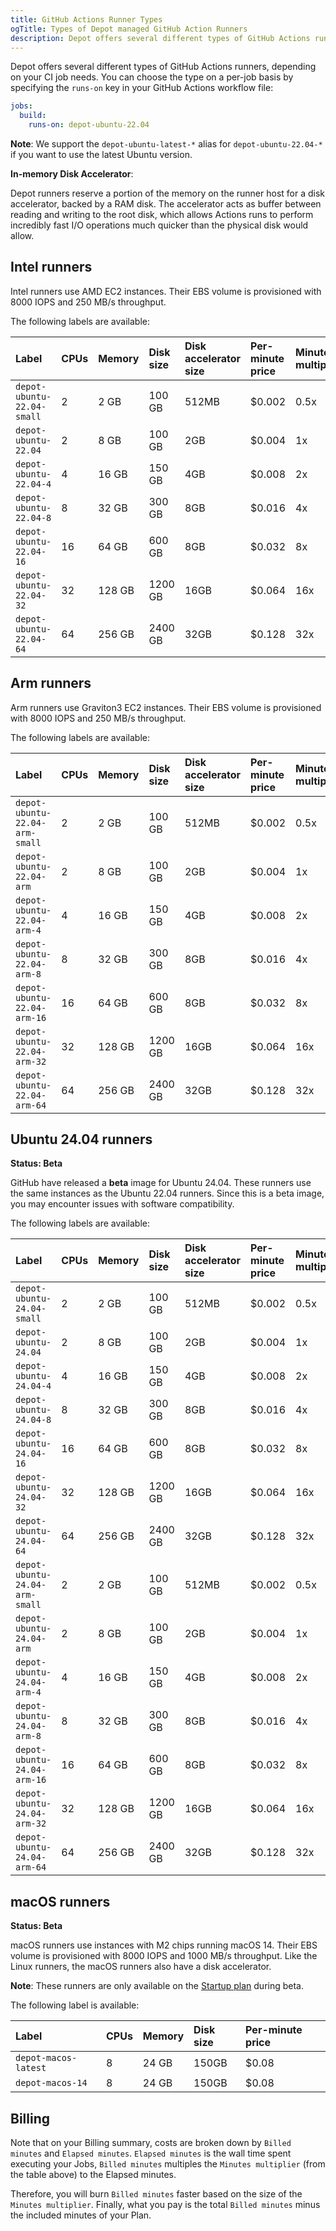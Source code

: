 ```yaml
---
title: GitHub Actions Runner Types
ogTitle: Types of Depot managed GitHub Action Runners
description: Depot offers several different types of GitHub Actions runners, depending on your CI job needs.
---
```


Depot offers several different types of GitHub Actions runners, depending on your CI job needs. You can choose the type on a per-job basis by specifying the `runs-on` key in your GitHub Actions workflow file:

```yaml
jobs:
  build:
    runs-on: depot-ubuntu-22.04
```

**Note**: We support the `depot-ubuntu-latest-*` alias for `depot-ubuntu-22.04-*` if you want to use the latest Ubuntu version.

**In-memory Disk Accelerator**:

Depot runners reserve a portion of the memory on the runner host for a disk accelerator, backed by a RAM disk. The accelerator acts as buffer between reading and writing to the root disk, which allows Actions runs to perform incredibly fast I/O operations much quicker than the physical disk would allow.

## Intel runners

Intel runners use AMD EC2 instances. Their EBS volume is provisioned with 8000 IOPS and 250 MB/s throughput.

The following labels are available:

| Label                      | CPUs | Memory | Disk size | Disk accelerator size | Per-minute price | Minutes multiplier |
| :------------------------- | :--- | :----- | :-------- | :-------------------- | :--------------- | :----------------- |
| `depot-ubuntu-22.04-small` | 2    | 2 GB   | 100 GB    | 512MB                 | $0.002           | 0.5x               |
| `depot-ubuntu-22.04`       | 2    | 8 GB   | 100 GB    | 2GB                   | $0.004           | 1x                 |
| `depot-ubuntu-22.04-4`     | 4    | 16 GB  | 150 GB    | 4GB                   | $0.008           | 2x                 |
| `depot-ubuntu-22.04-8`     | 8    | 32 GB  | 300 GB    | 8GB                   | $0.016           | 4x                 |
| `depot-ubuntu-22.04-16`    | 16   | 64 GB  | 600 GB    | 8GB                   | $0.032           | 8x                 |
| `depot-ubuntu-22.04-32`    | 32   | 128 GB | 1200 GB   | 16GB                  | $0.064           | 16x                |
| `depot-ubuntu-22.04-64`    | 64   | 256 GB | 2400 GB   | 32GB                  | $0.128           | 32x                |

## Arm runners

Arm runners use Graviton3 EC2 instances. Their EBS volume is provisioned with 8000 IOPS and 250 MB/s throughput.

The following labels are available:

| Label                          | CPUs | Memory | Disk size | Disk accelerator size | Per-minute price | Minutes multiplier |
| :----------------------------- | :--- | :----- | :-------- | :-------------------- | :--------------- | :----------------- |
| `depot-ubuntu-22.04-arm-small` | 2    | 2 GB   | 100 GB    | 512MB                 | $0.002           | 0.5x               |
| `depot-ubuntu-22.04-arm`       | 2    | 8 GB   | 100 GB    | 2GB                   | $0.004           | 1x                 |
| `depot-ubuntu-22.04-arm-4`     | 4    | 16 GB  | 150 GB    | 4GB                   | $0.008           | 2x                 |
| `depot-ubuntu-22.04-arm-8`     | 8    | 32 GB  | 300 GB    | 8GB                   | $0.016           | 4x                 |
| `depot-ubuntu-22.04-arm-16`    | 16   | 64 GB  | 600 GB    | 8GB                   | $0.032           | 8x                 |
| `depot-ubuntu-22.04-arm-32`    | 32   | 128 GB | 1200 GB   | 16GB                  | $0.064           | 16x                |
| `depot-ubuntu-22.04-arm-64`    | 64   | 256 GB | 2400 GB   | 32GB                  | $0.128           | 32x                |

## Ubuntu 24.04 runners

**Status: Beta**

GitHub have released a **beta** image for Ubuntu 24.04. These runners use the same instances as the Ubuntu 22.04 runners. Since this is a beta image, you may encounter issues with software compatibility.

The following labels are available:

| Label                          | CPUs | Memory | Disk size | Disk accelerator size | Per-minute price | Minutes multiplier |
| :----------------------------- | :--- | :----- | :-------- | :-------------------- | :--------------- | :----------------- |
| `depot-ubuntu-24.04-small`     | 2    | 2 GB   | 100 GB    | 512MB                 | $0.002           | 0.5x               |
| `depot-ubuntu-24.04`           | 2    | 8 GB   | 100 GB    | 2GB                   | $0.004           | 1x                 |
| `depot-ubuntu-24.04-4`         | 4    | 16 GB  | 150 GB    | 4GB                   | $0.008           | 2x                 |
| `depot-ubuntu-24.04-8`         | 8    | 32 GB  | 300 GB    | 8GB                   | $0.016           | 4x                 |
| `depot-ubuntu-24.04-16`        | 16   | 64 GB  | 600 GB    | 8GB                   | $0.032           | 8x                 |
| `depot-ubuntu-24.04-32`        | 32   | 128 GB | 1200 GB   | 16GB                  | $0.064           | 16x                |
| `depot-ubuntu-24.04-64`        | 64   | 256 GB | 2400 GB   | 32GB                  | $0.128           | 32x                |
| `depot-ubuntu-24.04-arm-small` | 2    | 2 GB   | 100 GB    | 512MB                 | $0.002           | 0.5x               |
| `depot-ubuntu-24.04-arm`       | 2    | 8 GB   | 100 GB    | 2GB                   | $0.004           | 1x                 |
| `depot-ubuntu-24.04-arm-4`     | 4    | 16 GB  | 150 GB    | 4GB                   | $0.008           | 2x                 |
| `depot-ubuntu-24.04-arm-8`     | 8    | 32 GB  | 300 GB    | 8GB                   | $0.016           | 4x                 |
| `depot-ubuntu-24.04-arm-16`    | 16   | 64 GB  | 600 GB    | 8GB                   | $0.032           | 8x                 |
| `depot-ubuntu-24.04-arm-32`    | 32   | 128 GB | 1200 GB   | 16GB                  | $0.064           | 16x                |
| `depot-ubuntu-24.04-arm-64`    | 64   | 256 GB | 2400 GB   | 32GB                  | $0.128           | 32x                |

## macOS runners

**Status: Beta**

macOS runners use instances with M2 chips running macOS 14. Their EBS volume is provisioned with 8000 IOPS and 1000 MB/s throughput. Like the Linux runners, the macOS runners also have a disk accelerator.

**Note**: These runners are only available on the [Startup plan](/pricing) during beta.

The following label is available:

| Label                | CPUs | Memory | Disk size | Per-minute price |
| :------------------- | :--- | :----- | :-------- | :--------------- |
| `depot-macos-latest` | 8    | 24 GB  | 150GB     | $0.08            |
| `depot-macos-14`     | 8    | 24 GB  | 150GB     | $0.08            |

## Billing

Note that on your Billing summary, costs are broken down by `Billed minutes` and `Elapsed minutes`. `Elapsed minutes` is the wall time spent executing your Jobs, `Billed minutes` multiples the `Minutes multiplier` (from the table above) to the Elapsed minutes.

Therefore, you will burn `Billed minutes` faster based on the size of the `Minutes multiplier`. Finally, what you pay is the total `Billed minutes` minus the included minutes of your Plan.
